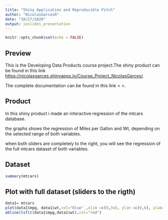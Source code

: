 ```yaml
---
title: "Shiny Application and Reproducible Pitch"
author: "NicolasGarcesR"
date: "10/27/2020"
output: ioslides_presentation
---
```


```r
knitr::opts_chunk$set(echo = FALSE)
```

## Preview

This is the Developing Data Products course project.The shiny product can be found in this link <https://nicolasgarces.shinyapps.io/Course_Project_NicolasGarces/>.

The complete documentation can be found in this link <  >.

## Product

In this shiny product i made an interactive regression of the mtcars database.

the graphs shows the regression of Miles per Gallon and Wt, depending on the selected range of both variables.

when both sliders are completely to the right, you will see the regression  of the full mtcars dataset of both variables.

## Dataset

```r
summary(mtcars)
```

## Plot with full dataset (sliders to the rigth)

```r
data1= mtcars
plot(data1$mpg, data1$wt,col="blue" ,xlim =c(9,34), ylim =c(0,6), ylab= "WT", xlab = "MPG")
abline(lsfit(data1$mpg,data1$wt),col="red")
```

